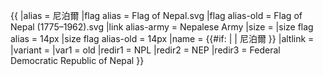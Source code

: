 {{ {{{1<noinclude>|country showdata</noinclude>}}}
|alias = 尼泊爾
|flag alias = Flag of Nepal.svg
|flag alias-old = Flag of Nepal (1775–1962).svg
|link alias-army = Nepalese Army
|size = {{{size|}}}
|size flag alias = 14px
|size flag alias-old = 14px
|name = {{#if: {{{name|}}} | {{{name|}}} | 尼泊爾 }}
|altlink = {{{altlink|}}}
|variant = {{{variant|}}}
<noinclude>
|var1 = old
|redir1 = NPL
|redir2 = NEP
|redir3 = Federal Democratic Republic of Nepal
</noinclude>
}}<noinclude>
<!-- INTERWIKIS GO TO WIKIDATA, THANK YOU! -->
</noinclude>